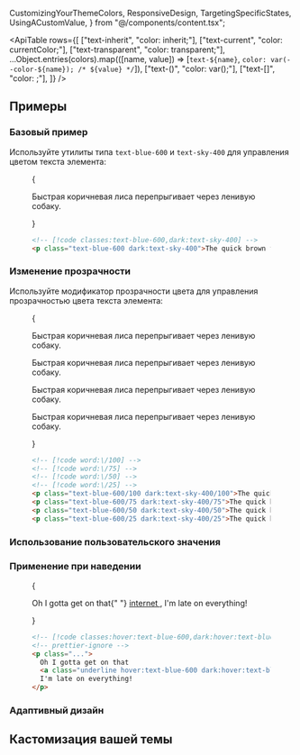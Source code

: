   CustomizingYourThemeColors,
  ResponsiveDesign,
  TargetingSpecificStates,
  UsingACustomValue,
} from "@/components/content.tsx";


<ApiTable
  rows={[
    ["text-inherit", "color: inherit;"],
    ["text-current", "color: currentColor;"],
    ["text-transparent", "color: transparent;"],
    ...Object.entries(colors).map(([name, value]) => [`text-${name}`, `color: var(--color-${name}); /* ${value} */`]),
    ["text-(<custom-property>)", "color: var(<custom-property>);"],
    ["text-[<value>]", "color: <value>;"],
  ]}
/>

## Примеры

### Базовый пример

Используйте утилиты типа `text-blue-600` и `text-sky-400` для управления цветом текста элемента:

<Figure>

<Example>
  {
    <div className="relative text-center text-xl leading-6 font-medium">
      <p className="text-blue-600 dark:text-sky-400">Быстрая коричневая лиса перепрыгивает через ленивую собаку.</p>
    </div>
  }
</Example>

```html
<!-- [!code classes:text-blue-600,dark:text-sky-400] -->
<p class="text-blue-600 dark:text-sky-400">The quick brown fox...</p>
```

</Figure>

### Изменение прозрачности

Используйте модификатор прозрачности цвета для управления прозрачностью цвета текста элемента:

<Figure>

<Example>
  {
    <div className="space-y-4 text-center text-xl leading-6 font-medium">
      <p className="text-blue-600/100 dark:text-sky-400/100">Быстрая коричневая лиса перепрыгивает через ленивую собаку.</p>
      <p className="text-blue-600/75 dark:text-sky-400/75">Быстрая коричневая лиса перепрыгивает через ленивую собаку.</p>
      <p className="text-blue-600/50 dark:text-sky-400/50">Быстрая коричневая лиса перепрыгивает через ленивую собаку.</p>
      <p className="text-blue-600/25 dark:text-sky-400/25">Быстрая коричневая лиса перепрыгивает через ленивую собаку.</p>
    </div>
  }
</Example>

```html
<!-- [!code word:\/100] -->
<!-- [!code word:\/75] -->
<!-- [!code word:\/50] -->
<!-- [!code word:\/25] -->
<p class="text-blue-600/100 dark:text-sky-400/100">The quick brown fox...</p>
<p class="text-blue-600/75 dark:text-sky-400/75">The quick brown fox...</p>
<p class="text-blue-600/50 dark:text-sky-400/50">The quick brown fox...</p>
<p class="text-blue-600/25 dark:text-sky-400/25">The quick brown fox...</p>
```

</Figure>

### Использование пользовательского значения

<UsingACustomValue element="p" utility="text" name="text color" variable="color" value="#50d71e" />

### Применение при наведении

<TargetingSpecificStates property="color">

<Figure hint="Hover over the text to see the expected behavior">

<Example>
  {
    <p className="text-center text-xl font-medium text-gray-900 dark:text-gray-200">
      Oh I gotta get on that{" "}
      <a
        href="https://en.wikipedia.org/wiki/Internet"
        target="_blank"
        className="underline hover:text-blue-600 dark:hover:text-blue-400"
      >
        internet
      </a>
      , I'm late on everything!
    </p>
  }
</Example>

```html
<!-- [!code classes:hover:text-blue-600,dark:hover:text-blue-400] -->
<!-- prettier-ignore -->
<p class="...">
  Oh I gotta get on that
  <a class="underline hover:text-blue-600 dark:hover:text-blue-400" href="https://en.wikipedia.org/wiki/Internet">internet</a>,
  I'm late on everything!
</p>
```

</Figure>

</TargetingSpecificStates>

### Адаптивный дизайн

<ResponsiveDesign element="p" property="color" defaultClass="text-blue-600" featuredClass="text-green-600" />

## Кастомизация вашей темы

<CustomizingYourThemeColors element="p" utility="text" />
